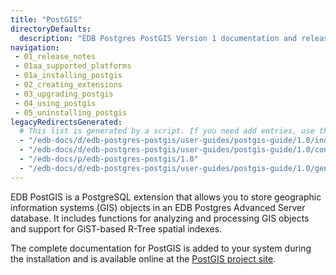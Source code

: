 ```yaml
---
title: "PostGIS"
directoryDefaults:
  description: "EDB Postgres PostGIS Version 1 documentation and release notes."
navigation:
 - 01_release_notes
 - 01aa_supported_platforms
 - 01a_installing_postgis
 - 02_creating_extensions 
 - 03_upgrading_postgis 
 - 04_using_postgis 
 - 05_uninstalling_postgis
legacyRedirectsGenerated:
  # This list is generated by a script. If you need add entries, use the `legacyRedirects` key.
  - "/edb-docs/d/edb-postgres-postgis/user-guides/postgis-guide/1.0/index.html"
  - "/edb-docs/d/edb-postgres-postgis/user-guides/postgis-guide/1.0/conclusion.html"
  - "/edb-docs/p/edb-postgres-postgis/1.0"
  - "/edb-docs/d/edb-postgres-postgis/user-guides/postgis-guide/1.0/genindex.html"
---
```


EDB PostGIS is a PostgreSQL extension that allows you to store geographic information systems (GIS) objects in an EDB Postgres Advanced Server database. It includes functions for analyzing and processing GIS objects and support for GiST-based R-Tree spatial indexes.

The complete documentation for PostGIS is added to your system during the installation and is available online at the [PostGIS project site](https://postgis.net/documentation/).


